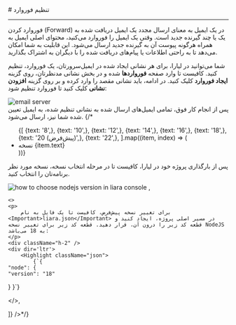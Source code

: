 

<Layout>
<Head>
<title>مستندات تنظیم فوروارد در ایمیل سرور - لیارا</title>
</Head>
# تنظیم فوروارد
<hr className="mb-2" />

فوروارد کردن (Forward) در یک ایمیل به معنای ارسال مجدد یک ایمیل دریافت شده به یک یا چند گیرنده جدید است. وقتی یک ایمیل را فوروارد می‌کنید، محتوای اصلی ایمیل به همراه هرگونه پیوست آن به گیرنده جدید ارسال می‌شود. این قابلیت به شما امکان می‌دهد تا به راحتی اطلاعات یا پیام‌های دریافت شده را با دیگران به اشتراک بگذارید.
<div className="h-4" />

شما می‌توانید در لیارا، برای هر نشانی ایجاد شده در ایمیل‌سرورتان، یک فوروارد، تنظیم کنید.
کافیست تا وارد صفحه **فورواردها** شده و در بخش نشانی مدنظرتان، روی گزینه **ایجاد فوروارد** کلیک کنید. 
در ادامه، باید نشانی مقصد را وارد کرده و بر روی گزینه **افزودن نشانی** کلیک کنید تا فوروارد تنظیم شود:

<div className="h-4" />
<img src="https://files.liara.ir/liara/docs/set-forward-for-email.gif" alt="email server" />
<div className="h-4" />
پس از انجام کار فوق، تمامی ایمیل‌های ارسال شده به نشانی تنظیم شده، به ایمیل تعیین شده شما نیز، ارسال می‌شود.
{/* <ul className="pr-4">
  {[
    {text: '8',},
    {text: '10',},
    {text: '12',},
    {text: '14',},
    {text: '16',},
    {text: '18',},
    {text: '20 (پیش‌فرض)',},
    {text: '22',},
  ].map((item, index) => (
    <li
      key={index}
      style={{
        textDecorationColor: "#9ca3af"
      }}
    >
        نسخه {item.text}
    </li>
  ))}
</ul>

<Section id="change-default-version" title="تغییر نسخه پیش‌فرض" />
<Tabs 
    tabs={["Liara Console", "Liara CLI"]} 
    content={[
    <>
    <p>پس از بارگذاری پروژه خود در لیارا، کافیست تا در مرحله انتخاب نسخه، نسخه مورد نظر برنامه‌تان را انتخاب کنید.</p>
    <img src="https://files.liara.ir/liara/docs/choose-nodejs-version.png" alt="how to choose nodejs version in liara console" />
    </>,

    <>
    <p>
        برای تغییر نسخه پیش‌فرض، کافیست تا یک فایل به نام <Important>liara.json</Important> در مسیر اصلی پروژه، ایجاد کنید و قطعه کد زیر را درون آن، قرار دهید. قطعه کد زیر برای تغییر نسخه NodeJS به 18 می‌باشد:
    </p>
    <div className="h-2" />
    <div dir='ltr'>
        <Highlight className="json">
            {`{
    "node": {
    "version": "18"
  }
}`}
        </Highlight>
    </div>
    <div className="h-2" />
    </>,

]} 
/>*/}

</Layout>
